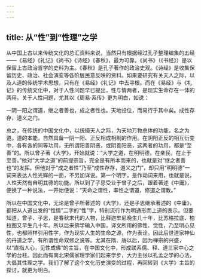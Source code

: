 ```yaml
---
---
---
```

title: 从“性”到“性理”之学
---




从中国上古以来传统文化的总汇资料来说，当然只有根据经过孔子整理编集的五经——《易经》《礼记》《尚书》《诗经》《春秋》，最为可靠。《尚书》（《书经》）是以保留上古政治哲学的史料为主。《春秋》是孔子著作的政治史观。《诗经》是收集保留历史、政治、社会演变等各阶层民意反映的资料。如果要研究有关天人之际，以及人道的传统学术思想，只有在《易经》《礼记》中去寻根。而在《易经》与《礼记》的传统文化中，对于人性问题早已提出，性与情两者，是现实生命存在一体的两用。关于人性问题，尤其以《周易·系传》更为明白，如说：

一阴一阳之谓道，继之者善也，成之者性也。天地设位，而易行乎其中矣。成性存存，道义之门。

总之，在传统的中国文化中，以统摄天人之际，为天地万物总体的功能，名之为道。道的本能，自然具备一阴一阳、正反相成相制的作用。在阴阳正反的相互衍变中，各有各的同等功用，无所谓阳善阴恶，或阴善阳恶，这两者的功用，都是“至善”的。所以曾子著《大学》，开始就说：“大学之道，在明明德，在亲民，在止于至善。”他对“大学之道”的前提宗旨，完全是有所本而来的，也就是对“继之者善也”的发挥。但他对于“成之者性”乃至“成性存存，道义之门”，却只用“明明德”一词来表达人性光辉的一面，不另加详说。第一个明字，是作动词来用，也就是说，人性天然有自明其德的功能。所以到了子思受业于曾子之后，跟着著述《中庸》，便换了一种说法，一开始便说：“天命之谓性，率性之谓道，修道之谓教。”

所以在中国文化中，无论是曾子所著述的《大学》，还是子思继承著述的《中庸》，都把从人道出发的“性情”二字的“性”字，特别流行作为明通形而上道的表示。但要知道，曾子、子思，是春秋末代的人物，比释迦牟尼晚生几十年，比苏格拉底、柏拉图又早生几十年。所以后来佛学输入中国，译文所用的佛性、觉性，乃至明心见性，也都照样引用性字，作为现实人生的生命之源，作为表诠。因此后世道家神仙的丹道之学，有所谓性命双修之说等。尤其在隋、唐以后，因为禅宗的兴盛，以“直指人心，见性成佛”的主旨，在中国文化中，形成联系儒、释、道三家中心之学的台柱。因此而有南北宋儒家理学家们起来学步，大力主张以孔孟之学的心法，大倡其性理之学。我们了解了这个文化历史演变的过程，再回转到《大学》主旨的探讨，就更为明白。